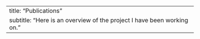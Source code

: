 ---
title: "Publications"
subtitle: "Here is an overview of the project I have been working on."
---